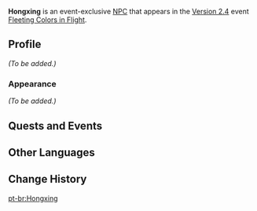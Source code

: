{{Meta
<!-- Remove this template after adding the missing info -->
|missing_NPC_profile  = yes
}}
{{Character Infobox
|type             = Event NPC
|image            = NPC Hongxing.png
|region           = Liyue
|location         = Liyue
|affiliation      = Feiyun Commerce Guild
|title            = Servant, Feiyun Commerce Guild
|voiceEN          = 
|voiceCN          = 
|voiceJP          = 
}}
'''Hongxing''' is an event-exclusive [[NPC]] that appears in the [[Version 2.4]] event [[Fleeting Colors in Flight]].

==Profile==
<!--detailed story/lore information goes here-->
''(To be added.)''

===Appearance===
''(To be added.)''

==Quests and Events==
{{Quests and Events}}

==Other Languages==
{{Other Languages|default_hidden = 1
|en      = Hongxing
|zhs     = 鸿兴
|zhs_rm  = Hóngxìng
|zht     = 鴻興
|zht_rm  = Hóngxìng
|ja      = 鴻興
|ja_rm   = Koukyou{{Assumed}}
|ko      = {{tt|홍흥|鴻興}}
|es      = Hongxing
|fr      = Hongxing
|ru      = Хун Син
|th      = Hongxing
|vi      = Hongxing
|de      = Hongxing
|id      = Hongxing
|pt      = Hongxing
}}

==Change History==
{{Change History|2.4}}
<!--
==References==
{{Reflist}}
-->

[[pt-br:Hongxing]]
